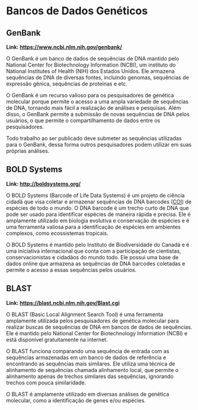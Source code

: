 # Bancos de Dados Genéticos

## GenBank

**Link: [https://www.ncbi.nlm.nih.gov/genbank/]()**

O GenBank é um banco de dados de sequências de DNA mantido pelo National Center for Biotechnology Information (NCBI), um instituto do National Institutes of Health (NIH) dos Estados Unidos. Ele armazena sequências de DNA de diversas fontes, incluindo genomas, sequências de expressão gênica, sequências de proteínas e etc.

O GenBank é um recurso valioso para os pesquisadores de genética molecular porque permite o acesso a uma ampla variedade de sequências de DNA, tornando mais fácil a realização de análises e pesquisas. Além disso, o GenBank permite a submissão de novas sequências de DNA pelos usuários, o que permite o compartilhamento de dados entre os pesquisadores.

Todo trabalho ao ser publicado deve submeter as sequências utilizadas para o GenBank, dessa forma outros pesquisadores podem utilizar em suas próprias análises.

## BOLD Systems

**Link: [http://boldsystems.org/]()**

O BOLD Systems (Barcode of Life Data Systems) é um projeto de ciência cidadã que visa coletar e armazenar sequências de DNA barcodes ([COI](genetica-e-marcadores.qmd#marcadores-moleculares)) de espécies de todo o mundo. O DNA barcode é um trecho curto de DNA que pode ser usado para identificar espécies de maneira rápida e precisa. Ele é amplamente utilizado em biologia evolutiva e conservação de espécies e é uma ferramenta valiosa para a identificação de espécies em ambientes complexos, como ecossistemas tropicais.

O BOLD Systems é mantido pelo Instituto de Biodiversidade do Canadá e é uma iniciativa internacional que conta com a participação de cientistas, conservacionistas e cidadãos do mundo todo. Ele possui uma base de dados online que armazena as sequências de DNA barcodes coletadas e permite o acesso a essas sequências pelos usuários.

## BLAST

**Link: [https://blast.ncbi.nlm.nih.gov/Blast.cgi]()**

O BLAST (Basic Local Alignment Search Tool) é uma ferramenta amplamente utilizada pelos pesquisadores de genética molecular para realizar buscas de sequências de DNA em bancos de dados de sequências. Ele é mantido pelo National Center for Biotechnology Information (NCBI) e está disponível gratuitamente na internet.

O BLAST funciona comparando uma sequência de entrada com as sequências armazenadas em um banco de dados de referência e encontrando as sequências mais similares. Ele utiliza uma técnica de alinhamento de sequências chamada alinhamento local, que permite o alinhamento apenas de trechos similares das sequências, ignorando trechos com pouca similaridade.

O BLAST é amplamente utilizado em diversas análises de genética molecular, como a identificação de genes e/ou espécies.
